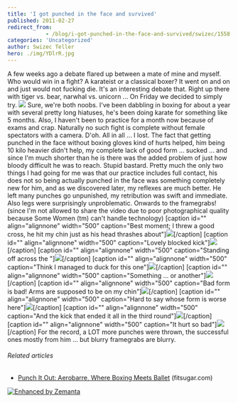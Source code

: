 ```yaml
---
title: 'I got punched in the face and survived'
published: 2011-02-27
redirect_from: 
            - /blog/i-got-punched-in-the-face-and-survived/swizec/1558
categories: 'Uncategorized'
author: Swizec Teller
hero: ./img/YDlrR.jpg
---
```

A few weeks ago a debate flared up between a mate of mine and myself. Who would win in a fight? A karateist or a classical boxer? It went on and on and just would not fucking die. It's an interesting debate that. Right up there with tiger vs. bear, narwhal vs. unicorn ... On Friday we decided to simply try. ![](./img/YDlrR.jpg) Sure, we're both noobs. I've been dabbling in boxing for about a year with several pretty long hiatuses, he's been doing karate for something like 5 months. Also, I haven't been to practice for a month now because of exams and crap. Naturally no such fight is complete without female spectators with a camera. D'oh. All in all ... I lost. The fact that getting punched in the face without boxing gloves kind of hurts helped, him being 10 kilo heavier didn't help, my complete lack of good form ... sucked ... and since I'm much shorter than he is there was the added problem of just how bloody difficult he was to reach. Stupid bastard. Pretty much the only two things I had going for me was that our practice includes full contact, his does not so being actually punched in the face was something completely new for him, and as we discovered later, my reflexes are much better. He left many punches go unpunished, my retribution was swift and immediate. Also legs were surprisingly unproblematic. Onwards to the framegrabs! (since I'm not allowed to share the video due to poor photographical quality because Some Women (tm) can't handle technology) \[caption id="" align="alignnone" width="500" caption="Best moment; I threw a good cross, he hit my chin just as his head thrashes about"][![](http://i.imgur.com/YDlrR.jpg)](./img/YDlrR.jpg)\[/caption] \[caption id="" align="alignnone" width="500" caption="Lovely blocked kick"][![](http://i.imgur.com/GbVUb.jpg)](./img/GbVUb.jpg)\[/caption] \[caption id="" align="alignnone" width="500" caption="Standing off across the "][![](http://i.imgur.com/B3psc.jpg)](./img/B3psc.jpg)\[/caption] \[caption id="" align="alignnone" width="500" caption="Think I managed to duck for this one"][![](http://i.imgur.com/NoUPC.jpg)](./img/NoUPC.jpg)\[/caption] \[caption id="" align="alignnone" width="500" caption="Something ... or another"][![](http://i.imgur.com/dW4HA.png)](./img/dW4HA.png)\[/caption] \[caption id="" align="alignnone" width="500" caption="Bad form is bad! Arms are supposed to be on my chin"][![](http://i.imgur.com/jomRN.jpg)](./img/jomRN.jpg)\[/caption] \[caption id="" align="alignnone" width="500" caption="Hard to say whose form is worse here"][![](http://i.imgur.com/PsL2o.jpg)](./img/PsL2o.jpg)\[/caption] \[caption id="" align="alignnone" width="500" caption="And the kick that ended it all in the third round"][![](http://i.imgur.com/T9Myo.jpg)](./img/T9Myo.jpg)\[/caption] \[caption id="" align="alignnone" width="500" caption="It hurt so bad"][![](http://i.imgur.com/3oI3g.jpg)](h./img/3oI3g.jpg)\[/caption] For the record, a LOT more punches were thrown, the successful ones mostly from him ... but blurry framegrabs are blurry.

###### Related articles

- [Punch It Out: Aerobarre, Where Boxing Meets Ballet](http://www.fitsugar.com/Boxing-Meets-Ballet-New-Fitness-Trend-Aerobarre-14185896) (fitsugar.com)

[![Enhanced by Zemanta](http://img.zemanta.com/zemified_e.png?x-id=b58d66af-9cef-423d-8d3c-7d935b7b67da)](http://www.zemanta.com/ "Enhanced by Zemanta")